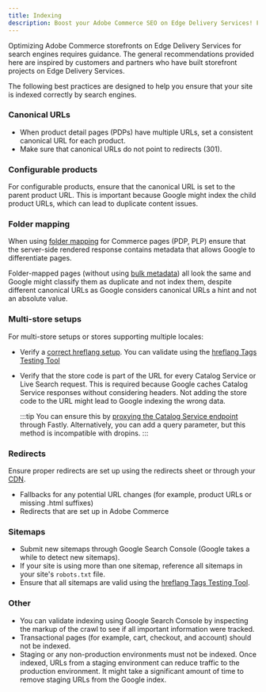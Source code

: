 ```yaml
---
title: Indexing
description: Boost your Adobe Commerce SEO on Edge Delivery Services! Follow our guidelines on data layers, canonical URLs, redirects, and sitemaps.
---
```


Optimizing Adobe Commerce storefronts on Edge Delivery Services for search engines requires guidance. The general recommendations provided here are inspired by customers and partners who have built storefront projects on Edge Delivery Services.

The following best practices are designed to help you ensure that your site is indexed correctly by search engines.

### Canonical URLs

* When product detail pages (PDPs) have multiple URLs, set a consistent canonical URL for each product.
* Make sure that canonical URLs do not point to redirects (301).

### Configurable products

For configurable products, ensure that the canonical URL is set to the parent product URL. This is important because Google might index the child product URLs, which can lead to duplicate content issues.

### Folder mapping

When using [folder mapping](https://www.aem.live/developer/folder-mapping) for Commerce pages (PDP, PLP) ensure that the server-side rendered response contains metadata that allows Google to differentiate pages.

Folder-mapped pages (without using [bulk metadata](https://www.aem.live/docs/bulk-metadata)) all look the same and Google might classify them as duplicate and not index them, despite different canonical URLs as Google considers canonical URLs a hint and not an absolute value.

### Multi-store setups

For multi-store setups or stores supporting multiple locales:

* Verify a [correct hreflang setup](https://www.aem.live/developer/sitemap#specifying-the-primary-language-manually). You can validate using the [hreflang Tags Testing Tool](https://technicalseo.com/tools/hreflang/)

* Verify that the store code is part of the URL for every Catalog Service or Live Search request. This is required because Google caches Catalog Service responses without considering headers. Not adding the store code to the URL might lead to Google indexing the wrong data.

  :::tip
  You can ensure this by [proxying the Catalog Service endpoint](/setup/content-delivery-network/) through Fastly. Alternatively, you can add a query parameter, but this method is incompatible with dropins.
  :::

### Redirects

Ensure proper redirects are set up using the redirects sheet or through your [CDN](/setup/content-delivery-network/).

* Fallbacks for any potential URL changes (for example, product URLs or missing .html suffixes)
* Redirects that are set up in Adobe Commerce

### Sitemaps

* Submit new sitemaps through Google Search Console (Google takes a while to detect new sitemaps).
* If your site is using more than one sitemap, reference all sitemaps in your site's `robots.txt` file.
* Ensure that all sitemaps are valid using the [hreflang Tags Testing Tool](https://technicalseo.com/tools/hreflang/).

### Other

* You can validate indexing using Google Search Console by inspecting the markup of the crawl to see if all important information were tracked.
* Transactional pages (for example, cart, checkout, and account) should not be indexed.
* Staging or any non-production environments must not be indexed. Once indexed, URLs from a staging environment can reduce traffic to the production environment. It might take a significant amount of time to remove staging URLs from the Google index.